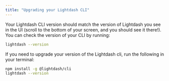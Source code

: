 ```yaml
---
title: "Upgrading your Lightdash CLI"
---
```


Your Lightdash CLI version should match the version of Lightdash you see in the UI (scroll to the bottom of your screen, and you should see it there!). You can check the version of your CLI by running:

```bash
lightdash --version
```

If you need to upgrade your version of the Lightdash cli, run the following in your terminal:

```bash
npm install -g @lightdash/cli
lightdash --version
```